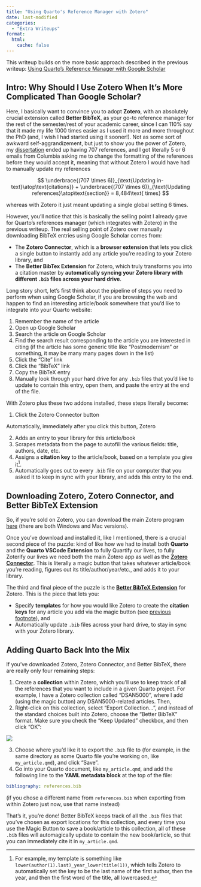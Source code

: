 ```yaml
---
title: "Using Quarto's Reference Manager with Zotero"
date: last-modified
categories:
  - "Extra Writeups"
format:
  html:
    cache: false
---
```


This writeup builds on the more basic approach described in the previous writeup: [Using Quarto's Reference Manager with Google Scholar](../refs-and-citations/index.qmd){target="_blank"}

## Intro: Why Should I Use Zotero When It's More Complicated Than Google Scholar?

Here, I basically want to convince you to adopt **Zotero**, with an absolutely crucial extension called **Better BibTeX**, as your go-to reference manager for the rest of the semester/rest of your academic career, since I can 110% say that it made my life 1000 times easier as I used it more and more throughout the PhD (and, I wish I had started using it sooner!). Not as some sort of awkward self-aggrandizement, but just to show you the power of Zotero, my [dissertation](https://academiccommons.columbia.edu/doi/10.7916/k9s3-tq95) ended up having 707 references, and I got literally 5 or 6 emails from Columbia asking me to change the formatting of the references before they would accept it, meaning that without Zotero I would have had to manually update my references

$$
\underbrace{(707 \times 6)}_{\text{Updating in-text}\atop\text{citations}} + \underbrace{(707 \times 6)}_{\text{Updating references}\atop\text{section}} = 8,484\text{ times}
$$

whereas with Zotero it just meant updating a single global setting 6 times.

However, you'll notice that this is basically the selling point I already gave for Quarto's references manager (which integrates with Zotero) in the previous writeup. The real selling point of Zotero over manually downloading BibTeX entries using Google Scholar comes from:

* The **Zotero Connector**, which is a **browser extension** that lets you click a single button to instantly add any article you're reading to your Zotero library, and
* The **Better BibTex Extension** for Zotero, which truly transforms you into a citation master by **automatically syncing your Zotero library with different `.bib` files across your hard drive**.

Long story short, let's first think about the pipeline of steps you need to perform when using Google Scholar, if you are browsing the web and happen to find an interesting article/book somewhere that you'd like to integrate into your Quarto website:

1. Remember the name of the article
2. Open up Google Scholar
3. Search the article on Google Scholar
4. Find the search result corresponding to the article you are interested in citing (if the article has some generic title like "Postmodernism" or something, it may be many many pages down in the list)
5. Click the "Cite" link
6. Click the "BibTeX" link
7. Copy the BibTeX entry
8. Manually look through your hard drive for any `.bib` files that you'd like to update to contain this entry, open them, and paste the entry at the end of the file.

With Zotero plus these two addons installed, these steps literally become:

1. Click the Zotero Connector button

Automatically, immediately after you click this button, Zotero

2. Adds an entry to your library for this article/book
3. Scrapes metadata from the page to autofill the various fields: title, authors, date, etc. 
4. Assigns a **citation key** to the article/book, based on a template you give it[^key-template-example].
5. Automatically goes out to every `.bib` file on your computer that you asked it to keep in sync with your library, and adds this entry to the end.

## Downloading Zotero, Zotero Connector, and Better BibTeX Extension

So, if you're sold on Zotero, you can download the main Zotero program [here](https://www.zotero.org/){target="_blank"} (there are both Windows and Mac versions).

Once you've download and installed it, like I mentioned, there is a crucial second piece of the puzzle: kind of like how we had to install both **Quarto** and the **Quarto VSCode Extension** to fully Quartify our lives, to fully Zoterify our lives we need both the main Zotero app as well as the [**Zotero Connector**](https://www.zotero.org/download/connectors){target="_blank"}. This is literally a magic button that takes whatever article/book you're reading, figures out its title/author/year/etc., and adds it to your library.

The third and final piece of the puzzle is the [**Better BibTeX Extension**](https://retorque.re/zotero-better-bibtex/){target="_blank"} for Zotero. This is the piece that lets you:

* Specify **templates** for how you would like Zotero to create the **citation keys** for any article you add via the magic button (see [previous footnote](#fn1)), and
* Automatically update `.bib` files across your hard drive, to stay in sync with your Zotero library.

## Adding Quarto Back Into the Mix

If you've downloaded Zotero, Zotero Connector, and Better BibTeX, there are really only four remaining steps:

1. Create a **collection** within Zotero, which you'll use to keep track of all the references that you want to include in a given Quarto project. For example, I have a Zotero collection called "DSAN5000", where I add (using the magic button) any DSAN5000-related articles. Then,
2. Right-click on this collection, select "Export Collection...", and instead of the standard choices built into Zotero, choose the "Better BibTeX" format. Make sure you check the "Keep Updated" checkbox, and then click "OK":

![](images/better-bibtex-export.jpeg)

3. Choose where you'd like it to export the `.bib` file to (for example, in the same directory as some Quarto file you're working on, like `my_article.qmd`), and click "Save".
4. Go into your Quarto document, like `my_article.qmd`, and add the following line to the **YAML metadata block** at the top of the file:

```yaml
bibliography: references.bib
```

(if you chose a different name from `references.bib` when exporting from within Zotero just now, use that name instead)

That's it, you're done! Better BibTeX keeps track of all the `.bib` files that you've chosen as export locations for this collection, and every time you use the Magic Button to save a book/article to this collection, all of these `.bib` files will automagically update to contain the new book/article, so that you can immediately cite it in `my_article.qmd`.

[^key-template-example]: For example, my template is something like `lower(author(1).last)_year_lower(title(1))`, which tells Zotero to automatically set the key to be the last name of the first author, then the year, and then the first word of the title, all lowercased.

